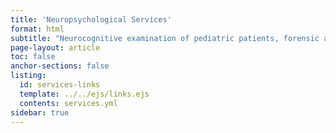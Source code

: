 ```yaml
---
title: 'Neuropsychological Services'
format: html
subtitle: "Neurocognitive examination of pediatric patients, forensic and medicolegal cases, psychoeducational testing, and late-onset ADHD."
page-layout: article
toc: false
anchor-sections: false
listing:
  id: services-links
  template: ../../ejs/links.ejs
  contents: services.yml
sidebar: true
---
```


::: {#services-links .column-screen-inset-right style="max-width: 850px;"}
:::



